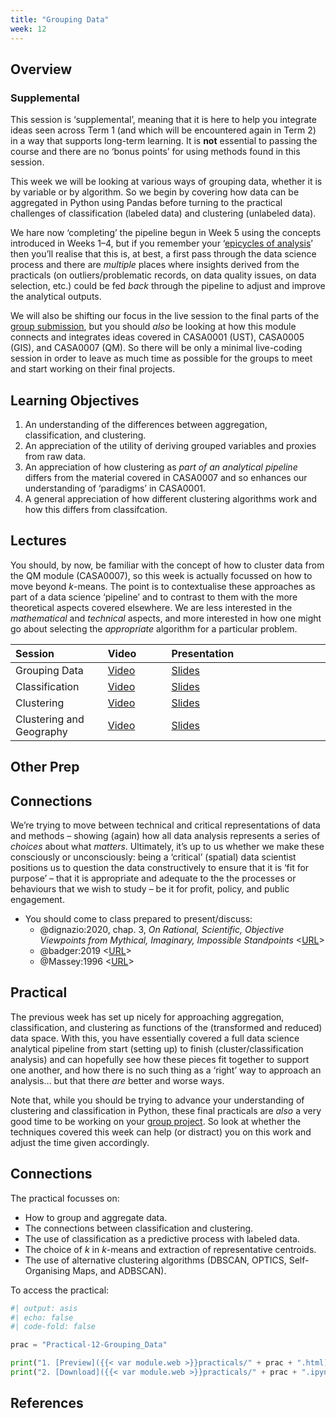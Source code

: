 ```yaml
---
title: "Grouping Data"
week: 12
---
```


## Overview

::: {.callout-alert}

### Supplemental

This session is 'supplemental', meaning that it is here to help you integrate ideas seen across Term 1 (and which will be encountered again in Term 2) in a way that supports long-term learning. It is **not** essential to passing the course and there are no 'bonus points' for using methods found in this session.

:::

This week we will be looking at various ways of grouping data, whether it is by variable or by algorithm. So we begin by covering how data can be aggregated in Python using Pandas before turning to the practical challenges of classification (labeled data) and clustering (unlabeled data). 

We hare now 'completing' the pipeline begun in Week 5 using the concepts introduced in Weeks 1–4, but if you remember your '[epicycles of analysis](../lectures/6.3-EDA.qmd#epicyclic-feedback)' then you'll realise that this is, at best, a first pass through the data science process and there are *multiple* places where insights derived from the practicals (on outliers/problematic records, on data quality issues, on data selection, etc.) could be fed *back* through the pipeline to adjust and improve the analytical outputs.

We will also be shifting our focus in the live session to the final parts of the [group submission](../assessments/group.qmd), but you should *also* be looking at how this module connects and integrates ideas covered in CASA0001 (UST), CASA0005 (GIS), and CASA0007 (QM). So there will be only a minimal live-coding session in order to leave as much time as possible for the groups to meet and start working on their final projects.

::: {.callout-important}
## Learning Objectives

1. An understanding of the differences between aggregation, classification, and clustering.
2. An appreciation of the utility of deriving grouped variables and proxies from raw data.
3. An appreciation of how clustering as *part of an analytical pipeline* differs from the material covered in CASA0007 and so enhances our understanding of 'paradigms' in CASA0001.
4. A general appreciation of how different clustering algorithms work and how this differs from classifcation.
:::

## Lectures

You should, by now, be familiar with the concept of how to cluster data from the QM module (CASA0007), so this week is actually focussed on how to move beyond *k*-means. The point is to contextualise these approaches as part of a data science 'pipeline' and to contrast to them with the more theoretical aspects covered elsewhere. We are less interested in the *mathematical* and *technical* aspects, and more interested in how one might go about selecting the *appropriate* algorithm for a particular problem.

| Session | Video | Presentation | 
| :------ | :---- | :----------- | 
| Grouping Data | [Video]({{< var vids.grouping >}}) | [Slides](../lectures/{{< meta week >}}.1-Grouping_Data.qmd) | 
| Classification | [Video]({{< var vids.classification >}}) | [Slides](../lectures/{{< meta week >}}.2-Classification.qmd) | 
| Clustering | [Video]({{< var vids.clustering >}}) | [Slides](../lectures/{{< meta week >}}.3-Clustering.qmd) | 
| Clustering and Geography | [Video]({{< var vids.clustering_geo >}}) | [Slides](../lectures/{{< meta week >}}.4-Clustering_and_Geography.qmd) | 

## Other Prep

::: {.callout-tip}

## Connections

We're trying to move between technical and critical representations of data and methods -- showing (again) how all data analysis represents a series of *choices* about what *matters*. Ultimately, it's up to us whether we make these consciously or unconsciously: being a 'critical' (spatial) data scientist positions us to question the data constructively to ensure that it is 'fit for purpose' -- that it is appropriate and adequate to the the processes or behaviours that we wish to study -- be it for profit, policy, and public engagement. 

:::

- You should come to class prepared to present/discuss:
  - @dignazio:2020, chap. 3, *On Rational, Scientific, Objective Viewpoints from Mythical, Imaginary, Impossible Standpoints* <[URL](https://ucl.primo.exlibrisgroup.com/discovery/fulldisplay?docid=alma9931206723604761&context=L&vid=44UCL_INST:UCL_VU2&lang=en&search_scope=UCLLibraryCatalogue&adaptor=Local%20Search%20Engine&isFrbr=true&tab=UCLLibraryCatalogue&query=any,contains,D%5C%27Ignazio%20Data%20Feminism&sortby=date_d&facet=frbrgroupid,include,9041340239229546206&offset=0)>
  - @badger:2019 <[URL](https://www.nytimes.com/interactive/2019/04/27/upshot/diversity-housing-maps-raleigh-gentrification.html)>
  - @Massey:1996 <[URL](https://www.tandfonline.com/doi/abs/10.1080/14702549608554458)>


## Practical

The previous week has set up nicely for approaching aggregation, classification, and clustering as functions of the (transformed and reduced) data space. With this, you have essentially covered a full data science analytical pipeline from start (setting up) to finish (cluster/classification analysis) and can hopefully see how these pieces fit together to support one another, and how there is no such thing as a 'right' way to approach an analysis... but that there *are* better and worse ways. 

Note that, while you should be trying to advance your understanding of clustering and classification in Python, these final practicals are *also* a very good time to be working on your [group project](../assessments/group.qmd). So look at whether the techniques covered this week can help (or distract) you on this work and adjust the time given accordingly.

::: {.callout-tip}
## Connections

The practical focusses on:

- How to group and aggregate data.
- The connections between classification and clustering.
- The use of classification as a predictive process with labeled data.
- The choice of *k* in *k*-means and extraction of representative centroids.
- The use of alternative clustering algorithms (DBSCAN, OPTICS, Self-Organising Maps, and ADBSCAN).
:::

To access the practical:

```python
#| output: asis
#| echo: false
#| code-fold: false

prac = "Practical-12-Grouping_Data"

print("1. [Preview]({{< var module.web >}}practicals/" + prac + ".html)")
print("2. [Download]({{< var module.web >}}practicals/" + prac + ".ipynb)")

```

## References
